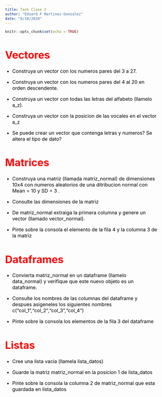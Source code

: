 ```yaml
---
title: Task Clase 2
author: "Eduard F Martinez-Gonzalez"
date: "8/18/2020"
---
```


```r
knitr::opts_chunk$set(echo = TRUE)
```
<style type="text/css">
h1 {
  font-size: 34px;
  color: red
}
h1.title {
  font-size: 38px;
}
h2 {
  font-size: 30px;
}
h3 {
  font-size: 24px;
}
h4 {
  font-size: 18px;
}
h5 {
  font-size: 16px;
}
h6 {
  font-size: 12px;
}
p {
 font-size: 16px;
 color: black
}
li {
 font-size: 16px;
 color: black
}
.table th:not([align]) {
  text-align: left;
}
</style>

# Vectores

* Construya un vector con los numeros pares del 3 a 27.

* Construya un vector con los numeros pares del 4 al 20 en orden descendente. 

* Construya un vector con todas las letras del alfabeto (llamelo a_z).

* Construya un vector con la posicion de las vocales en el vector a_z 

* Se puede crear un vector que contenga letras y numeros? Se altera el tipo de dato?




# Matrices 

* Construya una matriz (llamada matriz_normal) de dimensiones 10x4 con numeros aleatorios de una ditribucion normal con Mean = 10 y SD = 3 .

* Consulte las dimensiones de la matriz

* De matriz_normal extraiga la primera columna y genere un vector (llamado vector_normal).

* Pinte sobre la consola el elemento de la fila 4 y la columna 3 de la matriz




# Dataframes

* Convierta matriz_normal en un dataframe (llamelo data_normal) y verifique que este nuevo objeto es un dataframe.

* Consulte los nombres de las columnas del dataframe y despues asigeneles los siguientes nombres c("col_1","col_2","col_3","col_4")

* Pinte sobre la consola los elementos de la fila 3 del dataframe

# Listas

* Cree una lista vacia (llamela lista_datos)

* Guarde la matriz matriz_normal en la posicion 1 de lista_datos

* Pinte sobre la consola la columna 2 de matriz_normal que esta guardada en lista_datos




